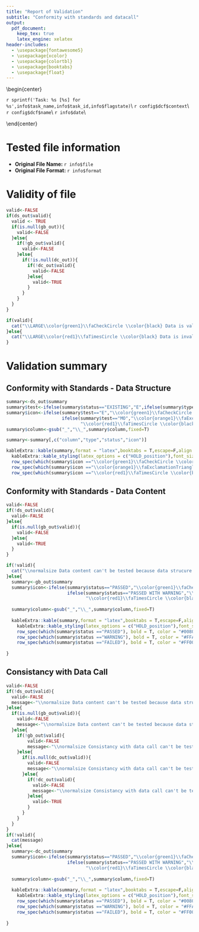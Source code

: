 ```yaml
---
title: "Report of Validation"
subtitle: "Conformity with standards and datacall"
output: 
  pdf_document:
    keep_tex: true
    latex_engine: xelatex
header-includes:
  - \usepackage{fontawesome5}
  - \usepackage{xcolor}
  - \usepackage{colortbl}
  - \usepackage{booktabs}
  - \usepackage{float}
---
```

\definecolor{green1}{HTML}{008000}
\definecolor{orange1}{HTML}{FFA500}
\definecolor{red1}{HTML}{FF0000}

\begin{center}
\vspace{-0.5cm}
\noindent\rule{8cm}{0.4pt}

`r sprintf('Task: %s [%s] for %s',info$task_name,info$task_id,info$flagstate)`\\
`r config$dcf$context`\\
`r config$dcf$name`\\
`r info$date`\\

\noindent\rule{8cm}{0.4pt}
\end{center}

# Tested file information

* **Original File Name: **`r info$file`  
* **Original File Format: **`r info$format`  

# Validity of file
```r

valid<-FALSE
if(ds_out$valid){
  valid <- TRUE
  if(is.null(gb_out)){
    valid<-FALSE
  }else{
    if(!gb_out$valid){
      valid<-FALSE
    }else{
      if(!is.null(dc_out)){
        if(!dc_out$valid){
          valid<-FALSE
        }else{
          valid<-TRUE
        }
      }
    }
  }
}

if(valid){
  cat("\\LARGE\\color{green1}\\faCheckCircle \\color{black} Data is valid")
}else{
  cat("\\LARGE\\color{red1}\\faTimesCircle \\color{black} Data is invalid")
}
```

# Validation summary
## Conformity with Standards - Data Structure

```r

summary<-ds_out$summary
summary$test<-ifelse(summary$status=="EXISTING","E",ifelse(summary$type=="OPTIONAL","MO","MM"))
summary$icon<-ifelse(summary$test=="E","\\color{green1}\\faCheckCircle \\color{black}",
                     ifelse(summary$test=="MO","\\color{orange1}\\faExclamationTriangle \\color{black}",
                            "\\color{red1}\\faTimesCircle \\color{black}"))
summary$column<-gsub("_","\\_",summary$column,fixed=T)

summary<-summary[,c("column","type","status","icon")]

kableExtra::kable(summary,format = "latex",booktabs = T,escape=F,align = "llrc",col.names = NULL,linesep = "")%>%
  kableExtra::kable_styling(latex_options = c("HOLD_position"),font_size = 8,full_width = F)%>%
  row_spec(which(summary$icon =="\\color{green1}\\faCheckCircle \\color{black}"), bold = T, color = "#008000", background = "#d3f4cc")%>%
  row_spec(which(summary$icon =="\\color{orange1}\\faExclamationTriangle \\color{black}"), bold = T, color = "#FFA500", background = "#f5dfc0")%>%
  row_spec(which(summary$icon =="\\color{red1}\\faTimesCircle \\color{black}"), bold = T, color = "#FF0000", background = "#ffbfc1")

```

## Conformity with Standards - Data Content

```r

valid<-FALSE
if(!ds_out$valid){
  valid<-FALSE
}else{
  if(is.null(gb_out$valid)){
    valid<-FALSE
  }else{
    valid<-TRUE
  }
}

if(!valid){
  cat("\\normalsize Data content can't be tested because data strucure in not valid")
}else{
  summary<-gb_out$summary
  summary$icon<-ifelse(summary$status=="PASSED","\\color{green1}\\faCheckCircle \\color{black}",
                       ifelse(summary$status=="PASSED WITH WARNING","\\color{orange1}\\faExclamationTriangle \\color{black}",
                              "\\color{red1}\\faTimesCircle \\color{black}"))
  
  summary$column<-gsub("_","\\_",summary$column,fixed=T)
  
  kableExtra::kable(summary,format = "latex",booktabs = T,escape=F,align = "lrc",col.names = NULL,linesep = "")%>%
    kableExtra::kable_styling(latex_options = c("HOLD_position"),font_size = 8,full_width = F)%>%
    row_spec(which(summary$status =="PASSED"), bold = T, color = "#008000", background = "#d3f4cc")%>%
    row_spec(which(summary$status =="WARNING"), bold = T, color = "#FFA500", background = "#f5dfc0")%>%
    row_spec(which(summary$status =="FAILED"), bold = T, color = "#FF0000", background = "#ffbfc1")
  
}

```


## Consistancy with Data Call

```r

valid<-FALSE
if(!ds_out$valid){
  valid<-FALSE
  message<-"\\normalsize Data content can't be tested because data strucure in not valid"
}else{
  if(is.null(gb_out$valid)){
    valid<-FALSE
    message<-"\\normalsize Data content can't be tested because data strucure in not valid"
  }else{
    if(!gb_out$valid){
        valid<-FALSE
        message<-"\\normalsize Consistancy with data call can't be tested because data content in not valid"
    }else{
      if(is.null(dc_out$valid)){
        valid<-FALSE
        message<-"\\normalsize Consistancy with data call can't be tested because data content in not valid"
      }else{
        if(!dc_out$valid){
          valid<-FALSE
          message<-"\\normalsize Consistancy with data call can't be tested because no data call is open"
        }else{
          valid<-TRUE
        }
      }
    }
  }
}
if(!valid){
  cat(message)
}else{
  summary<-dc_out$summary
  summary$icon<-ifelse(summary$status=="PASSED","\\color{green1}\\faCheckCircle \\color{black}",
                       ifelse(summary$status=="PASSED WITH WARNING","\\color{orange1}\\faExclamationTriangle \\color{black}",
                              "\\color{red1}\\faTimesCircle \\color{black}"))
  
  summary$column<-gsub("_","\\_",summary$column,fixed=T)
  
  kableExtra::kable(summary,format = "latex",booktabs = T,escape=F,align = "lrc",col.names = NULL,linesep = "")%>%
    kableExtra::kable_styling(latex_options = c("HOLD_position"),font_size = 8,full_width = F)%>%
    row_spec(which(summary$status =="PASSED"), bold = T, color = "#008000", background = "#d3f4cc")%>%
    row_spec(which(summary$status =="WARNING"), bold = T, color = "#FFA500", background = "#f5dfc0")%>%
    row_spec(which(summary$status =="FAILED"), bold = T, color = "#FF0000", background = "#ffbfc1")
  
}
```
